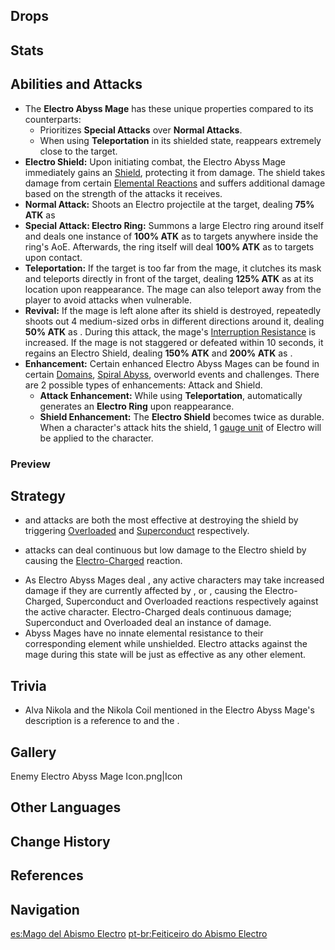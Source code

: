{{Enemy Infobox
|image    = Enemy Electro Abyss Mage.png
|element  = Electro
|family   = The Abyss
|type     = Elite Enemies
|faction  = Abyss Order
|group    = Abyss Mages
|location = [[Inazuma]]
|ability1 = Shield
|ability2 = Interruption Resistance
|ability3 = Teleport
|voiceJP  = [http://amuleto.jp/talents/福間竣兵.html Fukuma Shunpei (福間竣兵)]<ref>Twitter: [https://twitter.com/fkmshunp/status/1478711928671588359 JP VA Self Announcement]</ref>
|voiceKR  = [https://namu.wiki/w/남도형 Nam Dohyeong (남도형)]<ref>YouTube: [https://youtu.be/6OoHaXl_hdY?t=209 KR VA Self Announcement]</ref>
}}{{Description|Abyss creatures that utilise Electro in battles. While studying at the Academia, researcher Alva Nikola once conducted a systematic study of the methods by which Electro Abyss Mage manipulate Electro and came up with a theoretical weapon known as the Nikola Coil. However, it has yet to be put into practice. Some say that his research materials were eaten during a fungal infestation.|[[Archive]]}}
{{Enemy Intro}}

==Drops==
{{Drops|Abyss Mages}}

==Stats==
{{Enemy Stats|hp_ratio=2|atk_ratio=3|hp_type=1}}

==Abilities and Attacks==
*The '''Electro Abyss Mage''' has these unique properties compared to its counterparts:
**Prioritizes '''Special Attacks''' over '''Normal Attacks'''.
**When using '''Teleportation''' in its shielded state, reappears extremely close to the target.
*'''Electro Shield:''' Upon initiating combat, the Electro Abyss Mage immediately gains an {{Electro}} [[Shields|Shield]], protecting it from damage. The shield takes damage from certain [[Elemental Reactions]] and suffers additional damage based on the strength of the attacks it receives.
*'''Normal Attack:''' Shoots an Electro projectile at the target, dealing '''75% ATK''' as {{Color|Electro DMG}}
*'''Special Attack: Electro Ring:''' Summons a large Electro ring around itself and deals one instance of '''100% ATK''' as {{Color|Electro DMG}} to targets anywhere inside the ring's AoE. Afterwards, the ring itself will deal '''100% ATK''' as {{Color|Electro DMG}} to targets upon contact.
*'''Teleportation:''' If the target is too far from the mage, it clutches its mask and teleports directly in front of the target, dealing '''125% ATK''' as {{Color|AoE Electro DMG}} at its location upon reappearance. The mage can also teleport away from the player to avoid attacks when vulnerable.
*'''Revival:''' If the mage is left alone after its shield is destroyed, repeatedly shoots out 4 medium-sized orbs in different directions around it, dealing '''50% ATK''' as {{Color|Electro DMG}}. During this attack, the mage's [[Interruption Resistance]] is increased. If the mage is not staggered or defeated within 10 seconds, it regains an Electro Shield, dealing '''150% ATK''' and '''200% ATK''' as {{Color|AoE Electro DMG}}.
*'''Enhancement:''' Certain enhanced Electro Abyss Mages can be found in certain [[Domains]], [[Spiral Abyss]], overworld events and challenges. There are 2 possible types of enhancements: Attack and Shield.
**'''Attack Enhancement:''' While using '''Teleportation''', automatically generates an '''Electro Ring''' upon reappearance.
**'''Shield Enhancement:''' The '''Electro Shield''' becomes twice as durable. When a character's attack hits the shield, 1 [[gauge unit]] of Electro will be applied to the character.

===Preview===
{{Preview
|size=185px
|file1=Electro Abyss Mage Normal Attack
|caption1=Normal Attack

|file2=Electro Abyss Mage Special Attack
|caption2=Special Attack

|file3=Electro Abyss Mage Teleportation
|caption3=Teleportation

|file4=Electro Abyss Mage Revival
|caption4=Revival
}}

==Strategy==
*{{Pyro}} and {{Cryo}} attacks are both the most effective at destroying the {{Electro}} shield by triggering [[Overloaded]] and [[Superconduct]] respectively.
*{{Hydro}} attacks can deal continuous but low damage to the Electro shield by causing the [[Electro-Charged]] reaction.
*As Electro Abyss Mages deal {{Color|Electro DMG}}, any active characters may take increased damage if they are currently affected by {{Hydro}}, {{Cryo}} or {{Pyro}}, causing the Electro-Charged, Superconduct and Overloaded reactions respectively against the active character. Electro-Charged deals continuous damage; Superconduct and Overloaded deal an instance of damage.
*Abyss Mages have no innate elemental resistance to their corresponding element while unshielded. Electro attacks against the mage during this state will be just as effective as any other element.

==Trivia==
*Alva Nikola and the Nikola Coil mentioned in the Electro Abyss Mage's description is a reference to {{w|Nikola Tesla}} and the {{w|Tesla coil}}.

==Gallery==
<gallery hideaddbutton="true" captionalign="center">
Enemy Electro Abyss Mage Icon.png|Icon
</gallery>

==Other Languages==
{{Other Languages
|en      = Electro Abyss Mage
|zhs     = 雷深渊法师
|zhs_rm  = Léi Shēnyuān Fǎshī
|zht     = 雷深淵法師
|zht_rm  = Léi Shēnyuān Fǎshī
|zh_tl   = Electro Abyss Mage
|ja      = アビスの魔術師・雷
|ja_rm   = Abisu no Majutsushi - Kaminari
|ja_tl   = Abyss Mage - Electro
|ko      = 번개의 심연 메이지
|ko_rm   = Beongae-ui Simyeon Meiji
|ko_tl   = Abyss Mage of Electro
|es      = Mago del Abismo Electro
|es_tl   = Electro Abyss Mage
|fr      = Électromage de l'Abîme
|fr_tl   = Abyss Electromage
|ru      = Электро маг Бездны
|ru_tl   = Electro Abyss Mage
|th      = Electro Abyss Mage
|vi      = Pháp Sư Vực Sâu Lôi
|vi_tl   = Electro Abyss Mage
|de      = Elektro-Abgrundmagier
|de_tl   = Electro Abyss Mage
|id      = Electro Abyss Mage
|pt      = Feiticeiro do Abismo Electro
|pt_tl   = Electro Abyss Sorcerer
}}

==Change History==
{{Change History|2.0}}

==References==
{{Reflist}}

==Navigation==
{{Enemy Navbox|type=Elite}}

[[es:Mago del Abismo Electro]]
[[pt-br:Feiticeiro do Abismo Electro]]